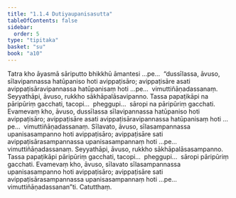 ```yaml
---
title: "1.1.4 Dutiyaupanisasutta"
tableOfContents: false
sidebar:
  order: 5
type: "tipitaka"
basket: "su"
book: "a10"
---
```



<DynamicBreadcrumb />

<Division number="4" book="a10" bookNo="17" page="260">

<Paragraph number="20" book="a10">
Tatra kho āyasmā sāriputto bhikkhū āmantesi …pe…  “dussīlassa, āvuso, sīlavipannassa hatūpaniso hoti avippaṭisāro; avippaṭisāre asati avippaṭisāravipannassa hatūpanisaṃ hoti …pe…  vimuttiñāṇadassanaṃ. Seyyathāpi, āvuso, rukkho sākhāpalāsavipanno. Tassa papaṭikāpi na pāripūriṃ gacchati, tacopi…  pheggupi…  sāropi na pāripūriṃ gacchati. Evamevaṃ kho, āvuso, dussīlassa sīlavipannassa hatūpaniso hoti avippaṭisāro; avippaṭisāre asati avippaṭisāravipannassa hatūpanisaṃ hoti …pe…  vimuttiñāṇadassanaṃ.
</Paragraph>

<Paragraph number="21" book="a10">
Sīlavato, āvuso, sīlasampannassa upanisasampanno hoti avippaṭisāro; avippaṭisāre sati avippaṭisārasampannassa upanisasampannaṃ hoti …pe…  vimuttiñāṇadassanaṃ. Seyyathāpi, āvuso, rukkho sākhāpalāsasampanno. Tassa papaṭikāpi pāripūriṃ gacchati, tacopi…  pheggupi…  sāropi pāripūriṃ gacchati. Evamevaṃ kho, āvuso, sīlavato sīlasampannassa upanisasampanno hoti avippaṭisāro; avippaṭisāre sati avippaṭisārasampannassa upanisasampannaṃ hoti …pe…  vimuttiñāṇadassanan”ti.

</Paragraph>
</Division>

<Paragraph number="22" type="center" book="a10">
Catutthaṃ.
</Paragraph>